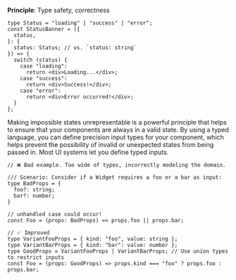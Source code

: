 **Principle**: Type safety, correctness

```tsx
type Status = "loading" | "success" | "error";
const StatusBanner = ({
  status,
}: {
  status: Status; // vs. `status: string`
}) => {
  switch (status) {
    case "loading":
      return <div>Loading...</div>;
    case "success":
      return <div>Success!</div>;
    case "error":
      return <div>Error occurred!</div>;
  }
};
```

<Wisdom>
Making impossible states unrepresentable is a powerful principle that
helps to ensure that your components are always in a valid state. By using
a typed language, you can define precision input types for your
component, which helps prevent the possibility of invalid or unexpected states from being passed in.
Most UI systems let you define typed inputs.

```tsx
// ❌ Bad example. Too wide of types, incorrectly modeling the domain.

/// Scenario: Consider if a Widget requires a foo or a bar as input:
type BadProps = {
  foo?: string;
  bar?: number;
}

// unhandled case could occur!
const Foo = (props: BadProps) => props.foo || props.bar;

// ✅ Improved
type VariantFooProps = { kind: "foo", value: string };
type VariantBarProps = { kind: "bar": value: number };
type GoodProps = VariantFooProps | VariantBarProps; // Use union types to restrict inputs
const Foo = (props: GoodProps) => props.kind === "foo" ? props.foo : props.bar;
```

</Wisdom>
